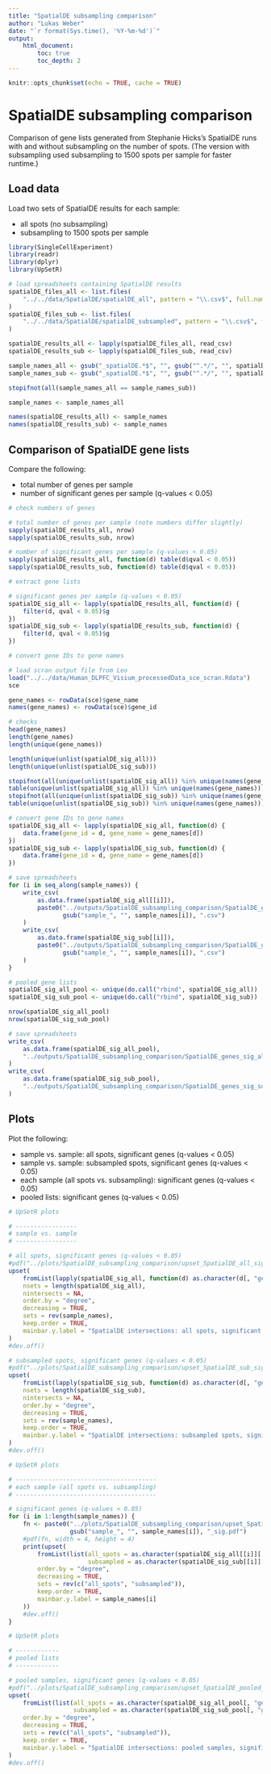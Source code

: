 ```yaml
---
title: "SpatialDE subsampling comparison"
author: "Lukas Weber"
date: "`r format(Sys.time(), '%Y-%m-%d')`"
output: 
    html_document:
        toc: true
        toc_depth: 2
---
```


```r
knitr::opts_chunk$set(echo = TRUE, cache = TRUE)
```


# SpatialDE subsampling comparison

Comparison of gene lists generated from Stephanie Hicks's SpatialDE runs with and without subsampling on the number of spots. (The version with subsampling used subsampling to 1500 spots per sample for faster runtime.)


## Load data

Load two sets of SpatialDE results for each sample:

- all spots (no subsampling)
- subsampling to 1500 spots per sample


```r
library(SingleCellExperiment)
library(readr)
library(dplyr)
library(UpSetR)
```


```r
# load spreadsheets containing SpatialDE results
spatialDE_files_all <- list.files(
    "../../data/SpatialDE/spatialDE_all", pattern = "\\.csv$", full.names = TRUE
)
spatialDE_files_sub <- list.files(
    "../../data/SpatialDE/spatialDE_subsampled", pattern = "\\.csv$", full.names = TRUE
)

spatialDE_results_all <- lapply(spatialDE_files_all, read_csv)
spatialDE_results_sub <- lapply(spatialDE_files_sub, read_csv)

sample_names_all <- gsub("_spatialDE.*$", "", gsub("^.*/", "", spatialDE_files_all))
sample_names_sub <- gsub("_spatialDE.*$", "", gsub("^.*/", "", spatialDE_files_sub))

stopifnot(all(sample_names_all == sample_names_sub))

sample_names <- sample_names_all

names(spatialDE_results_all) <- sample_names
names(spatialDE_results_sub) <- sample_names
```


## Comparison of SpatialDE gene lists

Compare the following:

- total number of genes per sample
- number of significant genes per sample (q-values < 0.05)

```r
# check numbers of genes

# total number of genes per sample (note numbers differ slightly)
sapply(spatialDE_results_all, nrow)
sapply(spatialDE_results_sub, nrow)

# number of significant genes per sample (q-values < 0.05)
sapply(spatialDE_results_all, function(d) table(d$qval < 0.05))
sapply(spatialDE_results_sub, function(d) table(d$qval < 0.05))
```


```r
# extract gene lists

# significant genes per sample (q-values < 0.05)
spatialDE_sig_all <- lapply(spatialDE_results_all, function(d) {
    filter(d, qval < 0.05)$g
})
spatialDE_sig_sub <- lapply(spatialDE_results_sub, function(d) {
    filter(d, qval < 0.05)$g
})
```


```r
# convert gene IDs to gene names

# load scran output file from Leo
load("../../data/Human_DLPFC_Visium_processedData_sce_scran.Rdata")
sce

gene_names <- rowData(sce)$gene_name
names(gene_names) <- rowData(sce)$gene_id

# checks
head(gene_names)
length(gene_names)
length(unique(gene_names))

length(unique(unlist(spatialDE_sig_all)))
length(unique(unlist(spatialDE_sig_sub)))

stopifnot(all(unique(unlist(spatialDE_sig_all)) %in% unique(names(gene_names))))
table(unique(unlist(spatialDE_sig_all)) %in% unique(names(gene_names)))
stopifnot(all(unique(unlist(spatialDE_sig_sub)) %in% unique(names(gene_names))))
table(unique(unlist(spatialDE_sig_sub)) %in% unique(names(gene_names)))

# convert gene IDs to gene names
spatialDE_sig_all <- lapply(spatialDE_sig_all, function(d) {
    data.frame(gene_id = d, gene_name = gene_names[d])
})
spatialDE_sig_sub <- lapply(spatialDE_sig_sub, function(d) {
    data.frame(gene_id = d, gene_name = gene_names[d])
})
```


```r
# save spreadsheets
for (i in seq_along(sample_names)) {
    write_csv(
        as.data.frame(spatialDE_sig_all[[i]]), 
        paste0("../outputs/SpatialDE_subsampling_comparison/SpatialDE_genes_sig_all_", 
               gsub("sample_", "", sample_names[i]), ".csv")
    )
    write_csv(
        as.data.frame(spatialDE_sig_sub[[i]]), 
        paste0("../outputs/SpatialDE_subsampling_comparison/SpatialDE_genes_sig_sub_", 
               gsub("sample_", "", sample_names[i]), ".csv")
    )
}
```


```r
# pooled gene lists
spatialDE_sig_all_pool <- unique(do.call("rbind", spatialDE_sig_all))
spatialDE_sig_sub_pool <- unique(do.call("rbind", spatialDE_sig_sub))

nrow(spatialDE_sig_all_pool)
nrow(spatialDE_sig_sub_pool)

# save spreadsheets
write_csv(
    as.data.frame(spatialDE_sig_all_pool), 
    "../outputs/SpatialDE_subsampling_comparison/SpatialDE_genes_sig_all_pooled.csv"
)
write_csv(
    as.data.frame(spatialDE_sig_sub_pool), 
    "../outputs/SpatialDE_subsampling_comparison/SpatialDE_genes_sig_sub_pooled.csv"
)
```


## Plots

Plot the following:

- sample vs. sample: all spots, significant genes (q-values < 0.05)
- sample vs. sample: subsampled spots, significant genes (q-values < 0.05)
- each sample (all spots vs. subsampling): significant genes (q-values < 0.05)
- pooled lists: significant genes (q-values < 0.05)

```r
# UpSetR plots

# -----------------
# sample vs. sample
# -----------------

# all spots, significant genes (q-values < 0.05)
#pdf("../plots/SpatialDE_subsampling_comparison/upset_SpatialDE_all_sig.pdf", width = 12, height = 10)
upset(
    fromList(lapply(spatialDE_sig_all, function(d) as.character(d[, "gene_id"]))), 
    nsets = length(spatialDE_sig_all), 
    nintersects = NA, 
    order.by = "degree", 
    decreasing = TRUE, 
    sets = rev(sample_names), 
    keep.order = TRUE, 
    mainbar.y.label = "SpatialDE intersections: all spots, significant genes (q-values < 0.05)"
)
#dev.off()

# subsampled spots, significant genes (q-values < 0.05)
#pdf("../plots/SpatialDE_subsampling_comparison/upset_SpatialDE_sub_sig.pdf", width = 12, height = 10)
upset(
    fromList(lapply(spatialDE_sig_sub, function(d) as.character(d[, "gene_id"]))), 
    nsets = length(spatialDE_sig_sub), 
    nintersects = NA, 
    order.by = "degree", 
    decreasing = TRUE, 
    sets = rev(sample_names), 
    keep.order = TRUE, 
    mainbar.y.label = "SpatialDE intersections: subsampled spots, significant genes (q-values < 0.05)"
)
#dev.off()
```


```r
# UpSetR plots

# ---------------------------------------
# each sample (all spots vs. subsampling)
# ---------------------------------------

# significant genes (q-values < 0.05)
for (i in 1:length(sample_names)) {
    fn <- paste0("../plots/SpatialDE_subsampling_comparison/upset_SpatialDE_subsampling_comparison_", 
                 gsub("sample_", "", sample_names[i]), "_sig.pdf")
    #pdf(fn, width = 4, height = 4)
    print(upset(
        fromList(list(all_spots = as.character(spatialDE_sig_all[[i]][, "gene_id"]), 
                      subsampled = as.character(spatialDE_sig_sub[[i]][, "gene_id"]))), 
        order.by = "degree", 
        decreasing = TRUE, 
        sets = rev(c("all_spots", "subsampled")), 
        keep.order = TRUE, 
        mainbar.y.label = sample_names[i]
    ))
    #dev.off()
}
```


```r
# UpSetR plots

# ------------
# pooled lists
# ------------

# pooled samples, significant genes (q-values < 0.05)
#pdf("../plots/SpatialDE_subsampling_comparison/upset_SpatialDE_pooled_sig.pdf", width = 5, height = 6)
upset(
    fromList(list(all_spots = as.character(spatialDE_sig_all_pool[, "gene_id"]), 
                  subsampled = as.character(spatialDE_sig_sub_pool[, "gene_id"]))), 
    order.by = "degree", 
    decreasing = TRUE, 
    sets = rev(c("all_spots", "subsampled")), 
    keep.order = TRUE, 
    mainbar.y.label = "SpatialDE intersections: pooled samples, significant genes (q-values < 0.05)"
)
#dev.off()
```



